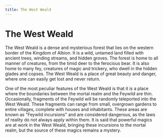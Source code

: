 ```yaml
---
title: The West Weald
---
```

# The West Weald

The West Weald is a dense and mysterious forest that lies on the western border of the Kingdom of Albion. It is a wild, untamed land filled with ancient trees, winding streams, and hidden groves. The forest is home to all manner of creatures, from the timid deer to the ferocious bear. It is also home to many fey, creatures of magic and trickery, who dwell in the hidden glades and copses. The West Weald is a place of great beauty and danger, where one can easily get lost and never return.

One of the most peculiar features of the West Weald is that it is a place where the boundaries between the mortal realm and the Feywild are thin. Occasionally, fragments of the Feywild will be randomly teleported into the West Weald. These fragments can range from small, overgrown gardens to entire villages, complete with houses and inhabitants. These areas are known as "Feywild incursions" and are considered dangerous, as the laws of reality do not always apply within them. It is said that powerful magics are at work in the West Weald, bringing these incursions to the mortal realm, but the source of these magics remains a mystery.
